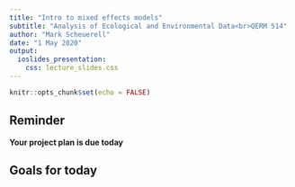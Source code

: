 ```yaml
---
title: "Intro to mixed effects models"
subtitle: "Analysis of Ecological and Environmental Data<br>QERM 514"
author: "Mark Scheuerell"
date: "1 May 2020"
output:
  ioslides_presentation:
    css: lecture_slides.css
---
```


```r
knitr::opts_chunk$set(echo = FALSE)
```

## Reminder

__Your project plan is due today__


## Goals for today


